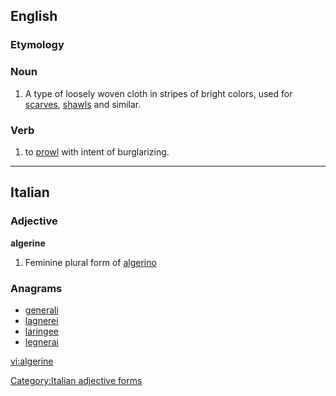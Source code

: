 {{also|Algerine}}
==English==

===Etymology===
{{suffix|Algiers|ine}}

===Noun===
{{en-noun|-|s}}

# A type of loosely woven cloth in stripes of bright colors, used for [[scarf|scarves]], [[shawl]]s and similar.

===Verb===
{{rfv}}
{{en-verb|algerin|ing}}

# to [[prowl]] with intent of burglarizing.

----

==Italian==

===Adjective===
'''algerine''' {{f}}

# Feminine plural form of [[algerino]]

===Anagrams===
* [[generali#Italian|generali]]
* [[lagnerei#Italian|lagnerei]]
* [[laringee#Italian|laringee]]
* [[legnerai#Italian|legnerai]]

[[Category:Italian adjective forms]]

[[vi:algerine]]